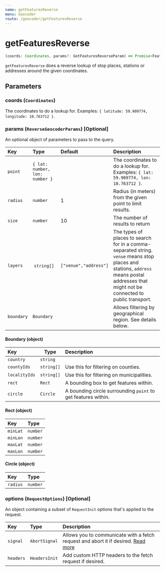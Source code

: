 ```yaml
---
name: getFeaturesReverse
menu: Geocoder
route: /geocoder/getFeaturesReverse
---
```


# getFeaturesReverse

```typescript
(coords: Coordinates, params?: GetFeaturesReverseParam) => Promise<FeatureCollection<GeocoderTypes.Location>>
```

`getFeaturesReverse` does a reverse lookup of stop places, stations or addresses around the given coordinates.

## Parameters

### coords (`Coordinates`)

The coordinates to do a lookup for. Examples: `{ latitude: 59.909774, longitude: 10.763712 }`.

### params (`ReverseGeocoderParams`) [Optional]

An optional object of parameters to pass to the query.

| Key        | Type                           | Default               | Description                                                                                                                                                                              |
| :--------- | :----------------------------- | :-------------------- | :--------------------------------------------------------------------------------------------------------------------------------------------------------------------------------------- |
| `point`    | `{ lat: number, lon: number }` |                       | The coordinates to do a lookup for. Examples: `{ lat: 59.909774, lon: 10.763712 }`.                                                                                                      |
| `radius`   | `number`                       | 1                     | Radius (in meters) from the given point to limit results.                                                                                                                                |
| `size`     | `number`                       | 10                    | The number of results to return                                                                                                                                                          |
| `layers`   |  `string[]`                    | `["venue","address"]` | The types of places to search for in a comma-separated string. `venue` means stop places and stations, `address` means postal addresses that might not be connected to public transport. |
| `boundary` | `Boundary`                     |                       | Allows filtering by geographical region. See details below.                                                                                                                              |

#### Boundary (object)

| Key           | Type       | Description                                                   |
| :------------ | ---------- | :------------------------------------------------------------ |
| `country`     | `string`   |                                                               |
| `countyIds`   | `string[]` | Use this for filtering on counties.                           |
| `localityIds` | `string[]` | Use this for filtering on municipalities.                     |
| `rect`        | `Rect`     | A bounding box to get features within.                        |
| `circle`      | `Circle`   | A bounding circle surrounding `point` to get features within. |

#### Rect (object)

| Key      | Type     |
| :------- | :------- |
| `minLat` | `number` |
| `minLon` | `number` |
| `maxLat` | `number` |
| `maxLon` | `number` |

#### Circle (object)

| Key      | Type     |
| :------- | :------- |
| `radius` | `number` |

### options (`RequestOptions`) [Optional]

An object containing a subset of `RequestInit` options that's applied to the request.

| Key       | Type          | Description                                                                                                                                       |
| :-------- | :------------ | :------------------------------------------------------------------------------------------------------------------------------------------------ |
| `signal`  | `AbortSignal` | Allows you to communicate with a fetch request and abort it if desired. [Read more](https://developer.mozilla.org/en-US/docs/Web/API/AbortSignal) |
| `headers` | `HeadersInit` | Add custom HTTP headers to the fetch request if desired.                                                                                          |
